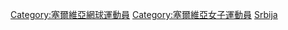 [[Category:塞爾維亞網球運動員|Category:塞爾維亞網球運動員]]
[[Category:塞爾維亞女子運動員|Category:塞爾維亞女子運動員]]
[[Category:各國女子網球運動員|Srbija]]